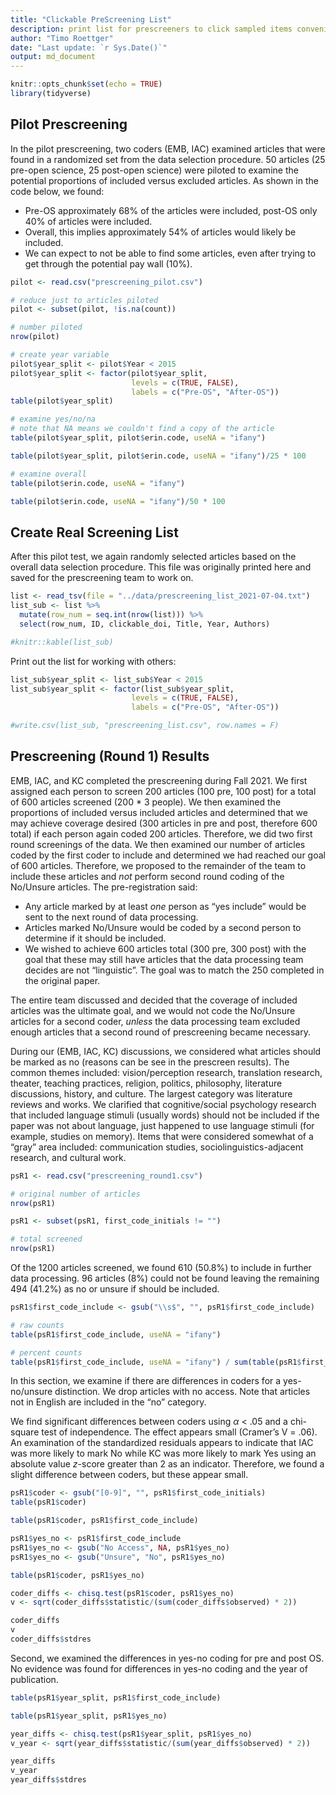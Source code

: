```yaml
---
title: "Clickable PreScreening List"
description: print list for prescreeners to click sampled items conveniently
author: "Timo Roettger"
date: "Last update: `r Sys.Date()`"
output: md_document
---
```


```r
knitr::opts_chunk$set(echo = TRUE)
library(tidyverse)
```

## Pilot Prescreening

In the pilot prescreening, two coders (EMB, IAC) examined articles that were found in a randomized set from the data selection procedure. 50 articles (25 pre-open science, 25 post-open science) were piloted to examine the potential proportions of included versus excluded articles. As shown in the code below, we found:

- Pre-OS approximately 68% of the articles were included, post-OS only 40% of articles were included. 
- Overall, this implies approximately 54% of articles would likely be included. 
- We can expect to not be able to find some articles, even after trying to get through the potential pay wall (10%). 

```r
pilot <- read.csv("prescreening_pilot.csv")

# reduce just to articles piloted 
pilot <- subset(pilot, !is.na(count))

# number piloted
nrow(pilot)

# create year variable
pilot$year_split <- pilot$Year < 2015
pilot$year_split <- factor(pilot$year_split, 
                           levels = c(TRUE, FALSE),
                           labels = c("Pre-OS", "After-OS"))
table(pilot$year_split)

# examine yes/no/na 
# note that NA means we couldn't find a copy of the article 
table(pilot$year_split, pilot$erin.code, useNA = "ifany")

table(pilot$year_split, pilot$erin.code, useNA = "ifany")/25 * 100

# examine overall
table(pilot$erin.code, useNA = "ifany")

table(pilot$erin.code, useNA = "ifany")/50 * 100
```

## Create Real Screening List

After this pilot test, we again randomly selected articles based on the overall data selection procedure. This file was originally printed here and saved for the prescreening team to work on. 

```r

list <- read_tsv(file = "../data/prescreening_list_2021-07-04.txt")
list_sub <- list %>% 
  mutate(row_num = seq.int(nrow(list))) %>% 
  select(row_num, ID, clickable_doi, Title, Year, Authors) 

#knitr::kable(list_sub)
```

Print out the list for working with others:

```r
list_sub$year_split <- list_sub$Year < 2015
list_sub$year_split <- factor(list_sub$year_split, 
                           levels = c(TRUE, FALSE),
                           labels = c("Pre-OS", "After-OS"))

#write.csv(list_sub, "prescreening_list.csv", row.names = F)
```

## Prescreening (Round 1) Results

EMB, IAC, and KC completed the prescreening during Fall 2021. We first assigned each person to screen 200 articles (100 pre, 100 post) for a total of 600 articles screened (200 * 3 people). We then examined the proportions of included versus included articles and determined that we may achieve coverage desired (300 articles in pre and post, therefore 600 total) if each person again coded 200 articles. Therefore, we did two first round screenings of the data. We then examined our number of articles coded by the first coder to include and determined we had reached our goal of 600 articles. Therefore, we proposed to the remainder of the team to include these articles and *not* perform second round coding of the No/Unsure articles. The pre-registration said: 

- Any article marked by at least *one* person as "yes include" would be sent to the next round of data processing.
- Articles marked No/Unsure would be coded by a second person to determine if it should be included.
- We wished to achieve 600 articles total (300 pre, 300 post) with the goal that these may still have articles that the data processing team decides are not "linguistic". The goal was to match the 250 completed in the original paper. 

The entire team discussed and decided that the coverage of included articles was the ultimate goal, and we would not code the No/Unsure articles for a second coder, *unless* the data processing team excluded enough articles that a second round of prescreening became necessary. 

During our (EMB, IAC, KC) discussions, we considered what articles should be marked as no (reasons can be see in the prescreen results). The common themes included: vision/perception research, translation research, theater, teaching practices, religion, politics, philosophy, literature discussions, history, and culture. The largest category was literature reviews and works. We clarified that cognitive/social psychology research that included language stimuli (usually words) should not be included if the paper was not about language, just happened to use language stimuli (for example, studies on memory). Items that were considered somewhat of a "gray" area included: communication studies, sociolinguistics-adjacent research, and cultural work. 

```r
psR1 <- read.csv("prescreening_round1.csv")

# original number of articles
nrow(psR1)

psR1 <- subset(psR1, first_code_initials != "")

# total screened
nrow(psR1)
```

Of the 1200 articles screened, we found 610 (50.8%) to include in further data processing. 96 articles (8%) could not be found leaving the remaining 494 (41.2%) as no or unsure if should be included. 

```r
psR1$first_code_include <- gsub("\\s$", "", psR1$first_code_include)

# raw counts
table(psR1$first_code_include, useNA = "ifany")

# percent counts
table(psR1$first_code_include, useNA = "ifany") / sum(table(psR1$first_code_include, useNA = "ifany")) * 100
```

In this section, we examine if there are differences in coders for a yes-no/unsure distinction. We drop articles with no access. Note that articles not in English are included in the "no" category. 

We find significant differences between coders using $\alpha$ < .05 and a chi-square test of independence. The effect appears small (Cramer's V = .06). An examination of the standardized residuals appears to indicate that IAC was more likely to mark No while KC was more likely to mark Yes using an absolute value *z*-score greater than 2 as an indicator. Therefore, we found a slight difference between coders, but these appear small. 

```r
psR1$coder <- gsub("[0-9]", "", psR1$first_code_initials)
table(psR1$coder)

table(psR1$coder, psR1$first_code_include)

psR1$yes_no <- psR1$first_code_include
psR1$yes_no <- gsub("No Access", NA, psR1$yes_no)
psR1$yes_no <- gsub("Unsure", "No", psR1$yes_no)

table(psR1$coder, psR1$yes_no)

coder_diffs <- chisq.test(psR1$coder, psR1$yes_no)
v <- sqrt(coder_diffs$statistic/(sum(coder_diffs$observed) * 2))

coder_diffs
v
coder_diffs$stdres
```

Second, we examined the differences in yes-no coding for pre and post OS. No evidence was found for differences in yes-no coding and the year of publication.  

```r
table(psR1$year_split, psR1$first_code_include)

table(psR1$year_split, psR1$yes_no)

year_diffs <- chisq.test(psR1$year_split, psR1$yes_no)
v_year <- sqrt(year_diffs$statistic/(sum(year_diffs$observed) * 2))

year_diffs
v_year
year_diffs$stdres
```



